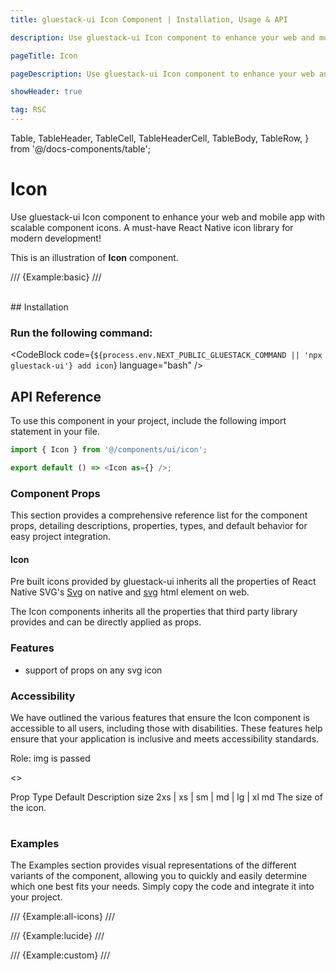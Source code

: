 ```yaml
---
title: gluestack-ui Icon Component | Installation, Usage & API

description: Use gluestack-ui Icon component to enhance your web and mobile app with scalable component icons. A must-have React Native icon library for modern development!

pageTitle: Icon

pageDescription: Use gluestack-ui Icon component to enhance your web and mobile app with scalable component icons. A must-have React Native icon library for modern development!

showHeader: true

tag: RSC
---
```


  Table,
  TableHeader,
  TableCell,
  TableHeaderCell,
  TableBody,
  TableRow,
} from '@/docs-components/table';

# Icon

Use gluestack-ui Icon component to enhance your web and mobile app with scalable component icons. A must-have React Native icon library for modern development!

This is an illustration of **Icon** component.

/// {Example:basic} ///

<br />
## Installation

### Run the following command:

<CodeBlock code={`${process.env.NEXT_PUBLIC_GLUESTACK_COMMAND || 'npx gluestack-ui'} add icon`} language="bash" />

<ManualInstallationNote />

## API Reference

To use this component in your project, include the following import statement in your file.

```ts
import { Icon } from '@/components/ui/icon';
```

```ts
export default () => <Icon as={} />;
```

### Component Props

This section provides a comprehensive reference list for the component props, detailing descriptions, properties, types, and default behavior for easy project integration.

#### Icon

Pre built icons provided by gluestack-ui inherits all the properties of React Native SVG's [Svg](https://github.com/software-mansion/react-native-svg/tree/main/Example) on native and [svg](https://developer.mozilla.org/en-US/docs/Web/SVG/Element/svg) html element on web.

The Icon components inherits all the properties that third party library provides and can be directly applied as props.

### Features

- support of props on any svg icon

### Accessibility

We have outlined the various features that ensure the Icon component is accessible to all users, including those with disabilities. These features help ensure that your application is inclusive and meets accessibility standards.

Role: img is passed

<>
  <Table>
    <TableHeader>
      <TableRow>
        <TableHeaderCell>Prop</TableHeaderCell>
        <TableHeaderCell>Type</TableHeaderCell>
        <TableHeaderCell>Default</TableHeaderCell>
        <TableHeaderCell>Description</TableHeaderCell>
      </TableRow>
    </TableHeader>
    <TableBody>
      <TableRow>
        <TableCell>
          <InlineCode>size</InlineCode>
        </TableCell>
        <TableCell>2xs | xs | sm | md | lg | xl</TableCell>
        <TableCell>md</TableCell>
        <TableCell>The size of the icon.</TableCell>
      </TableRow>
    </TableBody>
  </Table>
</>

### Examples

The Examples section provides visual representations of the different variants of the component, allowing you to quickly and easily determine which one best fits your needs. Simply copy the code and integrate it into your project.

/// {Example:all-icons} ///

/// {Example:lucide} ///

/// {Example:custom} ///
